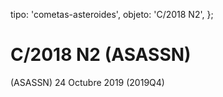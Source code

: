 
  tipo: 'cometas-asteroides',
  objeto: 'C/2018 N2',
};

# C/2018 N2 (ASASSN)

<Imagen
  src="registro/c2018-n2_20191024_1_2018n2_20191124_i88.jpg"
  fecha="20191024"
/>

 (ASASSN) 24 Octubre 2019
(2019Q4)